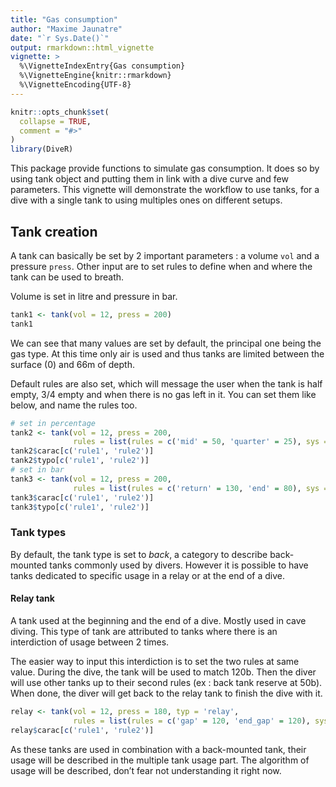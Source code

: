 ```yaml
---
title: "Gas consumption"
author: "Maxime Jaunatre"
date: "`r Sys.Date()`"
output: rmarkdown::html_vignette
vignette: >
  %\VignetteIndexEntry{Gas consumption}
  %\VignetteEngine{knitr::rmarkdown}
  %\VignetteEncoding{UTF-8}
---
```


```r
knitr::opts_chunk$set(
  collapse = TRUE,
  comment = "#>"
)
library(DiveR)
```

This package provide functions to simulate gas consumption. It does so by using tank object and putting them in link with a dive curve and few parameters. This vignette will demonstrate the workflow to use tanks, for a dive with a single tank to using multiples ones on different setups.

## Tank creation

A tank can basically be set by 2 important parameters : a volume `vol` and a pressure `press`. Other input are to set rules to define when and where the tank can be used to breath.

Volume is set in litre and pressure in bar. 

```r
tank1 <- tank(vol = 12, press = 200)
tank1
```

We can see that many values are set by default, the principal one being the gas type. At this time only air is used and thus tanks are limited between the surface (0) and 66m of depth.

Default rules are also set, which will message the user when the tank is half empty, 3/4 empty and when there is no gas left in it. You can set them like below, and name the rules too. 

```r
# set in percentage
tank2 <- tank(vol = 12, press = 200, 
              rules = list(rules = c('mid' = 50, 'quarter' = 25), sys = '%'))
tank2$carac[c('rule1', 'rule2')]
tank2$typo[c('rule1', 'rule2')]
# set in bar
tank3 <- tank(vol = 12, press = 200, 
              rules = list(rules = c('return' = 130, 'end' = 80), sys = 'bar'))
tank3$carac[c('rule1', 'rule2')]
tank3$typo[c('rule1', 'rule2')]
```

### Tank types

By default, the tank type is set to *back*, a category to describe back-mounted tanks commonly used by divers. However it is possible to have tanks dedicated to specific usage in a relay or at the end of a dive. 

#### Relay tank

A tank used at the beginning and the end of a dive. Mostly used in cave diving. This type of tank are attributed to tanks where there is an interdiction of usage between 2 times.

The easier way to input this interdiction is to set the two rules at same value. During the dive, the tank will be used to match 120b. Then the diver will use other tanks up to their second rules (ex : back tank reserve at 50b). When done, the diver will get back to the relay tank to finish the dive with it. 

```r
relay <- tank(vol = 12, press = 180, typ = 'relay',
              rules = list(rules = c('gap' = 120, 'end_gap' = 120), sys = 'bar'))
relay$carac[c('rule1', 'rule2')]
```
<!--
#### Relay tank

A tank used at the end of a dive to desaturate azote during ascent part of the dive. Often limited to a lower depth because it use other gas than air. This type of tank are tanks that divers can't use until he has used other tanks or passed the dive end point.

You can add an interdiction of using a tank by setting the first rule with the same value as the tank pressure.

```r
desat <- tank(vol = 12, press = 180, typ = 'relay',
              rules = list(rules = c('gap' = 100, 'end_gap' = 25), sys = '%'))
desat$carac[c('rule1', 'rule2')]
```
-->

As these tanks are used in combination with a back-mounted tank, their usage will be described in the multiple tank usage part. The algorithm of usage will be described, don't fear not understanding it right now.


<!-- 
## Tank attributes

The parameters of a tank can be retrieved with specified function.

```r

pressure <- function(x){
  x$carac$press
}

volume <- function(x){
  x$carac$vol
}

summary_conso <- function(object, ...){
  # parameters volume and pressure
  cat(paste("Tank :",volume(object), "litre at",pressure(object),"bar\n"))
  # dtr
  dtr <- dtr(object)
  cat('Total dive time is',dtime(object)+dtr,'with a dive ascent of',dtr,'minutes\n')
  # palier & maj
}

```


--> 


<!--
## Figures

The figure sizes have been customised so that you can easily put two images side-by-side. 

```r
plot(1:10)
plot(10:1)
```

You can enable figure captions by `fig_caption: yes` in YAML:

    output:
      rmarkdown::html_vignette:
        fig_caption: yes

Then you can use the chunk option `fig.cap = "Your figure caption."` in **knitr**.

## More Examples

You can write math expressions, e.g. $Y = X\beta + \epsilon$, footnotes^[A footnote here.], and tables, e.g. using `knitr::kable()`.

```r
knitr::kable(head(mtcars, 10))
```

Also a quote using `>`:

> "He who gives up [code] safety for [code] speed deserves neither."
([via](https://twitter.com/hadleywickham/status/504368538874703872))

-->


